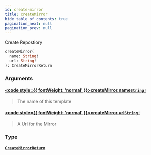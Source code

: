 ```yaml
---
id: create-mirror
title: createMirror
hide_table_of_contents: true
pagination_next: null
pagination_prev: null
---
```








Create Repostiory

```graphql
createMirror(
  name: String!
  url: String!
): CreateMirrorReturn
```


### Arguments

#### [<code style={{ fontWeight: 'normal' }}>createMirror.<b>name</b></code>](#)<Bullet />[`String!`](/docs/schemas/arkitekt/scalars/string) <Badge class="secondary" text="non-null"/> <Badge class="secondary" text="scalar"/>
> The name of this template
> 

#### [<code style={{ fontWeight: 'normal' }}>createMirror.<b>url</b></code>](#)<Bullet />[`String!`](/docs/schemas/arkitekt/scalars/string) <Badge class="secondary" text="non-null"/> <Badge class="secondary" text="scalar"/>
> A Url for the Mirror
> 

### Type

#### [`CreateMirrorReturn`](/docs/schemas/arkitekt/objects/create-mirror-return) <Badge class="secondary" text="object"/>
> 
> 






